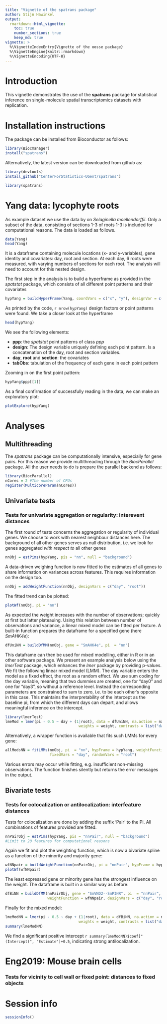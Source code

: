 ```yaml
---
title: "Vignette of the spatrans package"
author: Stijn Hawinkel
output: 
  rmarkdown::html_vignette:
    toc: true
    number_sections: true
    keep_md: true
vignette: >
  %\VignetteIndexEntry{Vignette of the oosse package}
  %\VignetteEngine{knitr::rmarkdown}
  %\VignetteEncoding{UTF-8}
---
```


# Introduction

This vignette demonstrates the use of the __spatrans__ package for statistical inference on single-molecule spatial transcriptomics datasets with replication.

\setcounter{tocdepth}{5}
\tableofcontents

# Installation instructions

The package can be installed from Bioconductor as follows:

```r
library(Biocmanager)
install("spatrans")
```

Alternatively, the latest version can be downloaded from github as:

```r
library(devtools)
install_github("CenterForStatistics-UGent/spatrans")
```

```r
library(spatrans)
```

# Yang data: lycophyte roots

As example dataset we use the data by \textcite{Yang2023} on _Selaginella moellendorffii_. Only a subset of the data, consisting of sections 1-3 of roots 1-3 is included for computational reasons. The data is loaded as follows.

```r
data(Yang)
head(Yang)
```

It is a dataframe containing molecule locations (x- and y-variables), gene identity and covariates: day, root and section. At each day, 6 roots were measured, with varying numbers of sections for each root. The analysis will need to account for this nested design.

The first step in the analysis is to build a hyperframe as provided in the _spatstat_ package, which consists of all different point patterns and their covariates

```r
hypYang = buildHyperFrame(Yang, coordVars = c("x", "y"), designVar = c("day", "root", "section"))
```

As printed by the code, `r nrow(hypYang)` design factors or point patterns were found. We take a closer look at the hyperframe

```r
head(hypYang)
```

We see the following elements:

 - __ppp__: the _spatstat_ point patterns of class _ppp_
 - __design__: The design variable uniquely defining each point pattern. Is a concatenation of the day, root and section variables.
 - __day__, __root__ and __section__: the covariates
 - __tabObs__: tabulation of the frequency of each gene in each point pattern
 
 Zooming in on the first point pattern:
 
```r
hypYang$ppp[[1]]
```

As a final confirmation of successfully reading in the data, we can make an exploratory plot:

```r
plotExplore(hypYang)
```

# Analyses

## Multithreading

The _spatrans_ package can be computationally intensive, especially for gene pairs. For this reason we provide multithreading through the _BiocParallel_ package. All the user needs to do is prepare the parallel backend as follows:

```r
library(BiocParallel)
nCores = 2 #The number of CPUs
register(MulticoreParam(nCores))
```

## Univariate tests

### Tests for univariate aggregation or regularity: interevent distances

The first round of tests concerns the aggregation or regularity of individual genes. We choose to work with nearest neighbour distances here. The background of all other genes serves as null distribution, i.e. we look for genes aggregated _with respect to_ all other genes

```r
nnObj = estPims(hypYang, pis = "nn", null = "background")
```

A data-driven weighing function is now fitted to the estimates of all genes to share information on variances across features. This requires information on the design too.

```r
nnObj = addWeightFunction(nnObj, designVars = c("day", "root"))
```

The fitted trend can be plotted:

```r
plotWf(nnObj, pi = "nn")
```

As expected the weight increases with the number of observations; quickly at first but latter plateauing. Using this relation between number of observations and variance, a linear mixed model can be fitted per feature. A built-in function prepares the dataframe for a specified gene (here _SmAHK4e_):

```r
dfUniNN = buildDfMM(nnObj, gene = "SmAHK4e", pi  = "nn")
```

This dataframe can then be used for mixed modelling, either in R or in an other software package. We present an example analysis below using the _lmerTest_ package, which enhances the _lmer_ package by providing p-values. We fit the following linear mixed model (LMM). The day variable enters the model as a fixed effect, the root as a random effect. We use sum coding for the day variable, meaning that two dummies are created, one for "day0" and one for "day3", so without a reference level. Instead the corresponding parameters are constrained to sum to zero, i.e. to be each other's opposite in this case. This maintains the interpretability of the intercept as the baseline pi, from which the different days can depart, and allows meaningful inference on the intercept.

```r
library(lmerTest)
lmeMod = lmer(pi - 0.5 ~ day + (1|root), data = dfUniNN, na.action = na.omit, 
                                 weights = weight, contrasts = list("day" = "contr.sum"))
```

Alternatively, a wrapper function is available that fits such LMMs for every gene:

```r
allModsNN = fitLMMs(nnObj, pi  = "nn", hypFrame = hypYang, weightFunction = wfNN, 
                    fixedVars = "day", randomVars = "root")
```

Various errors may occur while fitting, e.g. insufficient non-missing observations. The function finishes silently but returns the error messages in the output. 

## Bivariate tests

### Tests for colocalization or antilocalization: interfeature distances

Tests for colocalization are done by adding the suffix 'Pair' to the PI. All combinations of features provided are fitted.

```r
nnPairObj = estPims(hypYang, pis = "nnPair", null = "background")
#Limit to 20 features for computational reasons
```

Again we fit and plot the weighting function, which is now a bivariate spline as a function of the minority and majority gene:

```r
wfNNpair = buildWeightFunction(nnPairObj, pi = "nnPair", hypFrame = hypYang, designVars = c("day", "root"))
plotWf(wfNNpair)
```

The least expressed gene or minority gene has the strongest influence on the weight. The dataframe is built in a similar way as before:

```r
dfBiNN = buildDfMM(nnPairObj, gene = "SmVND2--SmPINR", pi  = "nnPair", hypFrame = hypYang, 
                   weightFunction = wfNNpair, designVars = c("day", "root"))
```

Finally for the mixed model:

```r
lmeModNN = lmer(pi - 0.5 ~ day + (1|root), data = dfBiNN, na.action = na.omit, 
                                 weights = weight, contrasts = list("day" = "contr.sum"))
summary(lmeModNN)
```

We find a significant positive intercept `r summary(lmeModNN)$coef["(Intercept)", "Estimate"]+0.5`, indicating strong antilocalization.

# Eng2019: Mouse brain cells

### Tests for vicinity to cell wall or fixed point: distances to fixed objects
 
# Session info

```r
sessionInfo()
```


